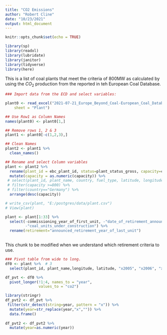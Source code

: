 ```yaml
---
title: "CO2 Emissions"
author: "Robert Cline"
date: "10/23/2021"
output: html_document
---
```


```r
knitr::opts_chunk$set(echo = TRUE)

library(sp)
library(readxl)
library(lubridate)
library(janitor)
library(tidyverse)
library(here) 
```


This is a list of coal plants that meet the criteria of 800MW as calculated by using the $CO_2$ production from the reported in teh European Coal Database.    
```r
### Import data from the ECD and select variables:  

plant0 <- read_excel("2021-07-21_Europe_Beyond_Coal-European_Coal_Database_hc.xlsx", 
    sheet = "Plant")

## Use Row1 as Column Names
names(plant0) <- plant0[1,]

## Remove rows 1, 2 & 3
plant1 <- plant0[-c(1,2,3),]

## Clean Names
plant2 <- plant1 %>% 
  clean_names()

## Rename and select Column variables
plant <- plant2 %>%
  rename(plant_id = ebc_plant_id, status=plant_status_gross, capacity=coal_capacity_open) %>% 
  mutate(capacity = as.numeric(capacity)) %>% 
 # select(plant_id, plant_name, country, fuel_type, latitude, longitude, status, capacity) %>% 
 # filter(capacity >=800) %>% 
 # filter(country=="Germany") %>% 
  arrange(desc(capacity))

# write_csv(plant, "E:/postgres/data/plant.csv")
# View(plant)
```



```r
plant <- plant[1:33] %>% 
  select(-commissioning_year_of_first_unit, -"date_of_retirement_announcement", -"covered_by_country_phase_out_if_yes_country_phase_out_year",
         -"coal_units_under_construction") %>% 
  rename(retirement="announced_retirement_year_of_last_unit")
  
```



This chunk to be modified when we understand which retirement criteria to use.
```r

### Pivot table from wide to long. 
df0 <- plant %>%  # 3
  select(plant_id, plant_name,longitude, latitude, "x2005", "x2006", "x2007", "x2008", "x2009", "x2010", "x2011", "x2012", "x2013", "x2014", "x2015", "x2016", "x2017", "x2018", "x2019")

df_pvt <- df0 %>% 
  pivot_longer(!1:4, names_to = "year",
               values_to = "co2")
``` 


```r
library(stringr)
df_pvt2 <- df_pvt %>% 
 filter(str_detect(string=year, pattern = "x")) %>% 
  mutate(year=str_replace(year,"x","")) %>% 
  data.frame()
 
df_pvt2 <- df_pvt2 %>% 
  mutate(year=as.numeric(year))
```

